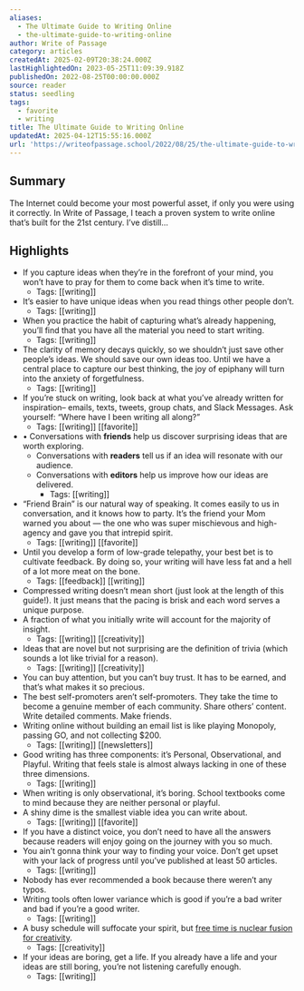 ```yaml
---
aliases:
  - The Ultimate Guide to Writing Online
  - the-ultimate-guide-to-writing-online
author: Write of Passage
category: articles
createdAt: 2025-02-09T20:38:24.000Z
lastHighlightedOn: 2023-05-25T11:09:39.918Z
publishedOn: 2022-08-25T00:00:00.000Z
source: reader
status: seedling
tags:
  - favorite
  - writing
title: The Ultimate Guide to Writing Online
updatedAt: 2025-04-12T15:55:16.000Z
url: 'https://writeofpassage.school/2022/08/25/the-ultimate-guide-to-writing-online/'
---
```

## Summary

The Internet could become your most powerful asset, if only you were using it correctly. In Write of Passage, I teach a proven system to write online that’s built for the 21st century. I’ve distill…

## Highlights

- If you capture ideas when they’re in the forefront of your mind, you won’t have to pray for them to come back when it’s time to write.
    - Tags: [[writing]]
- It’s easier to have unique ideas when you read things other people don’t.
    - Tags: [[writing]]
- When you practice the habit of capturing what’s already happening, you’ll find that you have all the material you need to start writing.
    - Tags: [[writing]]
- The clarity of memory decays quickly, so we shouldn’t just save other people’s ideas. We should save our own ideas too. Until we have a central place to capture our best thinking, the joy of epiphany will turn into the anxiety of forgetfulness.
    - Tags: [[writing]]
- If you’re stuck on writing, look back at what you’ve already written for inspiration– emails, texts, tweets, group chats, and Slack Messages. Ask yourself: “Where have I been writing all along?”
    - Tags: [[writing]] [[favorite]]
- • Conversations with **friends** help us discover surprising ideas that are worth exploring.
  - Conversations with **readers** tell us if an idea will resonate with our audience.
  - Conversations with **editors** help us improve how our ideas are delivered.
    - Tags: [[writing]]
- “Friend Brain” is our natural way of speaking. It comes easily to us in conversation, and it knows how to party. It’s the friend your Mom warned you about — the one who was super mischievous and high-agency and gave you that intrepid spirit.
    - Tags: [[writing]] [[favorite]]
- Until you develop a form of low-grade telepathy, your best bet is to cultivate feedback. By doing so, your writing will have less fat and a hell of a lot more meat on the bone.
    - Tags: [[feedback]] [[writing]]
- Compressed writing doesn’t mean short (just look at the length of this guide!). It just means that the pacing is brisk and each word serves a unique purpose.
- A fraction of what you initially write will account for the majority of insight.
    - Tags: [[writing]] [[creativity]]
- Ideas that are novel but not surprising are the definition of trivia (which sounds a lot like trivial for a reason).
    - Tags: [[writing]] [[creativity]]
- You can buy attention, but you can’t buy trust. It has to be earned, and that’s what makes it so precious.
- The best self-promoters aren’t self-promoters. They take the time to become a genuine member of each community. Share others’ content. Write detailed comments. Make friends.
- Writing online without building an email list is like playing Monopoly, passing GO, and not collecting $200.
    - Tags: [[writing]] [[newsletters]]
- Good writing has three components: it’s Personal, Observational, and Playful. Writing that feels stale is almost always lacking in one of these three dimensions.
    - Tags: [[writing]]
- When writing is only observational, it’s boring. School textbooks come to mind because they are neither personal or playful.
- A shiny dime is the smallest viable idea you can write about.
    - Tags: [[writing]] [[favorite]]
- If you have a distinct voice, you don’t need to have all the answers because readers will enjoy going on the journey with you so much.
- You ain’t gonna think your way to finding your voice. Don’t get upset with your lack of progress until you’ve published at least 50 articles.
    - Tags: [[writing]]
- Nobody has ever recommended a book because there weren’t any typos.
- Writing tools often lower variance which is good if you’re a bad writer and bad if you’re a good writer.
    - Tags: [[writing]]
- A busy schedule will suffocate your spirit, but [free time is nuclear fusion for creativity](https://twitter.com/david_perell/status/1558117720180379648?s=20&t=3tD0VtUrBnkWreYtVxDKvg).
    - Tags: [[creativity]]
- If your ideas are boring, get a life. If you already have a life and your ideas are still boring, you’re not listening carefully enough.
    - Tags: [[writing]]
